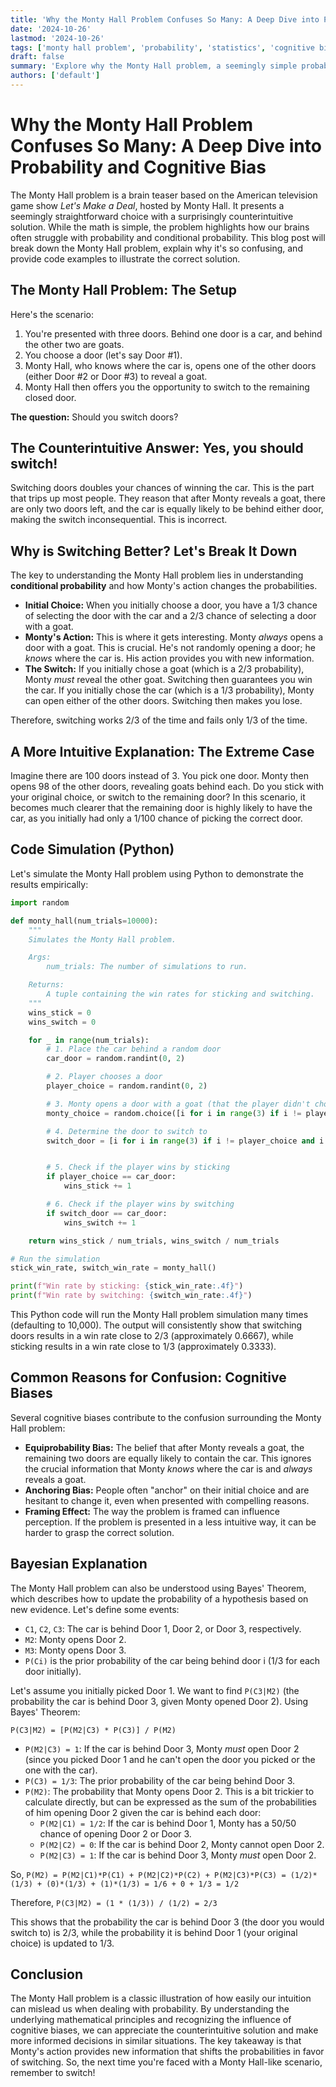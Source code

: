 ```yaml
---
title: 'Why the Monty Hall Problem Confuses So Many: A Deep Dive into Probability and Cognitive Bias'
date: '2024-10-26'
lastmod: '2024-10-26'
tags: ['monty hall problem', 'probability', 'statistics', 'cognitive bias', 'mathematics', 'conditional probability', 'bayes theorem', 'game theory']
draft: false
summary: 'Explore why the Monty Hall problem, a seemingly simple probability puzzle, stumps so many people. We delve into the underlying mathematics, cognitive biases, and provide simulations to help you understand the counterintuitive solution.'
authors: ['default']
---
```


# Why the Monty Hall Problem Confuses So Many: A Deep Dive into Probability and Cognitive Bias

The Monty Hall problem is a brain teaser based on the American television game show *Let's Make a Deal*, hosted by Monty Hall.  It presents a seemingly straightforward choice with a surprisingly counterintuitive solution. While the math is simple, the problem highlights how our brains often struggle with probability and conditional probability. This blog post will break down the Monty Hall problem, explain why it's so confusing, and provide code examples to illustrate the correct solution.

## The Monty Hall Problem: The Setup

Here's the scenario:

1.  You're presented with three doors. Behind one door is a car, and behind the other two are goats.
2.  You choose a door (let's say Door #1).
3.  Monty Hall, who knows where the car is, opens one of the other doors (either Door #2 or Door #3) to reveal a goat.
4.  Monty Hall then offers you the opportunity to switch to the remaining closed door.

**The question:** Should you switch doors?

## The Counterintuitive Answer: Yes, you should switch!

Switching doors doubles your chances of winning the car. This is the part that trips up most people.  They reason that after Monty reveals a goat, there are only two doors left, and the car is equally likely to be behind either door, making the switch inconsequential.  This is incorrect.

## Why is Switching Better? Let's Break It Down

The key to understanding the Monty Hall problem lies in understanding **conditional probability** and how Monty's action changes the probabilities.

*   **Initial Choice:** When you initially choose a door, you have a 1/3 chance of selecting the door with the car and a 2/3 chance of selecting a door with a goat.
*   **Monty's Action:** This is where it gets interesting. Monty *always* opens a door with a goat. This is crucial.  He's not randomly opening a door; he *knows* where the car is.  His action provides you with new information.
*   **The Switch:**  If you initially chose a goat (which is a 2/3 probability), Monty *must* reveal the other goat.  Switching then guarantees you win the car. If you initially chose the car (which is a 1/3 probability), Monty can open either of the other doors. Switching then makes you lose.

Therefore, switching works 2/3 of the time and fails only 1/3 of the time.

## A More Intuitive Explanation: The Extreme Case

Imagine there are 100 doors instead of 3. You pick one door. Monty then opens 98 of the other doors, revealing goats behind each.  Do you stick with your original choice, or switch to the remaining door? In this scenario, it becomes much clearer that the remaining door is highly likely to have the car, as you initially had only a 1/100 chance of picking the correct door.

## Code Simulation (Python)

Let's simulate the Monty Hall problem using Python to demonstrate the results empirically:

```python
import random

def monty_hall(num_trials=10000):
    """
    Simulates the Monty Hall problem.

    Args:
        num_trials: The number of simulations to run.

    Returns:
        A tuple containing the win rates for sticking and switching.
    """
    wins_stick = 0
    wins_switch = 0

    for _ in range(num_trials):
        # 1. Place the car behind a random door
        car_door = random.randint(0, 2)

        # 2. Player chooses a door
        player_choice = random.randint(0, 2)

        # 3. Monty opens a door with a goat (that the player didn't choose)
        monty_choice = random.choice([i for i in range(3) if i != player_choice and i != car_door])

        # 4. Determine the door to switch to
        switch_door = [i for i in range(3) if i != player_choice and i != monty_choice][0]


        # 5. Check if the player wins by sticking
        if player_choice == car_door:
            wins_stick += 1

        # 6. Check if the player wins by switching
        if switch_door == car_door:
            wins_switch += 1

    return wins_stick / num_trials, wins_switch / num_trials

# Run the simulation
stick_win_rate, switch_win_rate = monty_hall()

print(f"Win rate by sticking: {stick_win_rate:.4f}")
print(f"Win rate by switching: {switch_win_rate:.4f}")

```

This Python code will run the Monty Hall problem simulation many times (defaulting to 10,000). The output will consistently show that switching doors results in a win rate close to 2/3 (approximately 0.6667), while sticking results in a win rate close to 1/3 (approximately 0.3333).

## Common Reasons for Confusion: Cognitive Biases

Several cognitive biases contribute to the confusion surrounding the Monty Hall problem:

*   **Equiprobability Bias:**  The belief that after Monty reveals a goat, the remaining two doors are equally likely to contain the car. This ignores the crucial information that Monty *knows* where the car is and *always* reveals a goat.
*   **Anchoring Bias:** People often "anchor" on their initial choice and are hesitant to change it, even when presented with compelling reasons.
*   **Framing Effect:**  The way the problem is framed can influence perception. If the problem is presented in a less intuitive way, it can be harder to grasp the correct solution.

## Bayesian Explanation

The Monty Hall problem can also be understood using Bayes' Theorem, which describes how to update the probability of a hypothesis based on new evidence.  Let's define some events:

*   `C1`, `C2`, `C3`: The car is behind Door 1, Door 2, or Door 3, respectively.
*   `M2`: Monty opens Door 2.
*   `M3`: Monty opens Door 3.
*   `P(Ci)` is the prior probability of the car being behind door i (1/3 for each door initially).

Let's assume you initially picked Door 1.  We want to find `P(C3|M2)` (the probability the car is behind Door 3, given Monty opened Door 2).  Using Bayes' Theorem:

`P(C3|M2) = [P(M2|C3) * P(C3)] / P(M2)`

*   `P(M2|C3) = 1`: If the car is behind Door 3, Monty *must* open Door 2 (since you picked Door 1 and he can't open the door you picked or the one with the car).
*   `P(C3) = 1/3`: The prior probability of the car being behind Door 3.
*   `P(M2)`: The probability that Monty opens Door 2.  This is a bit trickier to calculate directly, but can be expressed as the sum of the probabilities of him opening Door 2 given the car is behind each door:
    *   `P(M2|C1) = 1/2`: If the car is behind Door 1, Monty has a 50/50 chance of opening Door 2 or Door 3.
    *   `P(M2|C2) = 0`: If the car is behind Door 2, Monty cannot open Door 2.
    *   `P(M2|C3) = 1`: If the car is behind Door 3, Monty *must* open Door 2.

So, `P(M2) = P(M2|C1)*P(C1) + P(M2|C2)*P(C2) + P(M2|C3)*P(C3) = (1/2)*(1/3) + (0)*(1/3) + (1)*(1/3) = 1/6 + 0 + 1/3 = 1/2`

Therefore, `P(C3|M2) = (1 * (1/3)) / (1/2) = 2/3`

This shows that the probability the car is behind Door 3 (the door you would switch to) is 2/3, while the probability it is behind Door 1 (your original choice) is updated to 1/3.

## Conclusion

The Monty Hall problem is a classic illustration of how easily our intuition can mislead us when dealing with probability. By understanding the underlying mathematical principles and recognizing the influence of cognitive biases, we can appreciate the counterintuitive solution and make more informed decisions in similar situations. The key takeaway is that Monty's action provides new information that shifts the probabilities in favor of switching. So, the next time you're faced with a Monty Hall-like scenario, remember to switch!